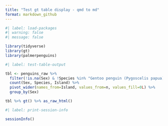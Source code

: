 ```yaml
---
title: "Test gt table display - qmd to md"
format: markdown_github
---
```


```r
#| label: load-packages
#| warning: false
#| message: false

library(tidyverse)
library(gt)
library(palmerpenguins)

```

```r
#| label: test-table-output

tbl <- penguins_raw %>%
  filter(!is.na(Sex) & !Species %in% "Gentoo penguin (Pygoscelis papua)") %>%
  count(Sex, Species, Island) %>%
  pivot_wider(names_from=Island, values_from=n, values_fill=0L) %>%
  group_by(Sex)

tbl %>% gt() %>% as_raw_html()

```

```r
#| label: print-session-info

sessionInfo()

```

